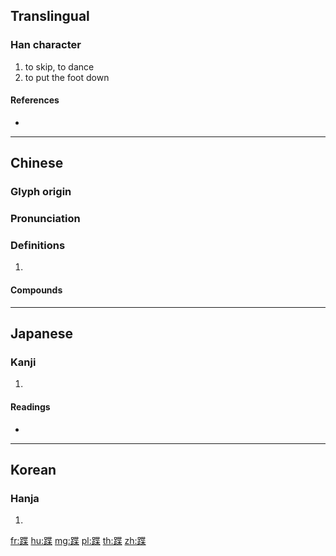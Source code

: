 {{character info/new}}
==Translingual==

===Han character===
{{Han char|rn=157|rad=足|as=09|sn=16|four=64194|canj=RMPTD}}

# to skip, to dance
# to put the foot down

====References====
* {{Han ref|kx=1230.150|dkj=37716|dj=1702.170|hdz=63721.040|uh=8E40|ud=36416|bh=EBC0|bd=60352}}

----

==Chinese==
{{zh-forms}}

===Glyph origin===
{{Han etym}}

===Pronunciation===
{{zh-pron
|m=dié
|c=dip6
|mc=y
|oc=y
|cat=
}}

===Definitions===
{{zh-hanzi}}

# {{rfdef|zh}}

====Compounds====
{{zh-der|滴羞蹀躞|蹀足|躞蹀|蹀踱|蹀里蹀斜|蹀血|蹀躞不下|蹀躞|蹀蹀|踥蹀}}

----

==Japanese==

===Kanji===
{{ja-kanji|grade=|rs=足09}}

# {{defn|lang=ja|sort=足09}}

====Readings====
* {{ja-readings|on=[[ちょう]] (chō), [[じょう]] (jō)|kun=[[ふむ]] (fumu)|nanori=}}

----

==Korean==

===Hanja===
{{ko-hanja|hangeul=접|eumhun=|rv=jeop|mr=chŏp|y=cep}}

# {{defn|lang=ko|sort=足09}}

[[fr:蹀]]
[[hu:蹀]]
[[mg:蹀]]
[[pl:蹀]]
[[th:蹀]]
[[zh:蹀]]